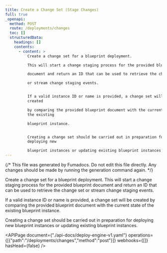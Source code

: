 ```yaml
---
title: Create a Change Set (Stage Changes)
full: true
_openapi:
  method: POST
  route: /deployments/changes
  toc: []
  structuredData:
    headings: []
    contents:
      - content: >
          Create a change set for a blueprint deployment.

          This will start a change staging process for the provided blueprint

          document and return an ID that can be used to retrieve the change set

          or stream change staging events.


          If a valid instance ID or name is provided, a change set will be
          created

          by comparing the provided blueprint document with the current state of
          the existing

          blueprint instance.


          Creating a change set should be carried out in preparation for
          deploying new

          blueprint instances or updating existing blueprint instances.
---
```


{/* This file was generated by Fumadocs. Do not edit this file directly. Any changes should be made by running the generation command again. */}

Create a change set for a blueprint deployment.
This will start a change staging process for the provided blueprint
document and return an ID that can be used to retrieve the change set
or stream change staging events.

If a valid instance ID or name is provided, a change set will be created
by comparing the provided blueprint document with the current state of the existing
blueprint instance.

Creating a change set should be carried out in preparation for deploying new
blueprint instances or updating existing blueprint instances.


<APIPage document={"./api-docs/deploy-engine-v1.yaml"} operations={[{"path":"/deployments/changes","method":"post"}]} webhooks={[]} hasHead={false} />